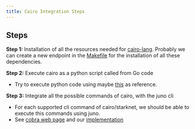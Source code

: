 ```yaml
---
title: Cairo Integration Steps
---
```


## Steps

**Step 1:** Installation of all the resources needed for [cairo-lang](https://www.cairo-lang.org/docs/quickstart.html).
Probably we can create a new endpoint in the [Makefile](https://github.com/NethermindEth/juno/blob/main/Makefile) for
the installation of all these dependencies.


**Step 2:** Execute cairo as a python script called from Go code
- Try to execute python code using maybe [this](https://gist.github.com/olegpolukhin/3a4379a400c2c928f2d23059a78f1b82) as reference.

**Step 3:** Integrate all the possible commands of cairo, with the juno cli
- For each supported cli command of cairo/starknet, we should be able to execute this commands using juno.
- See [cobra web page](https://cobra.dev/) and our [implementation](https://github.com/NethermindEth/juno/blob/main/cmd/juno/cli/root.go)